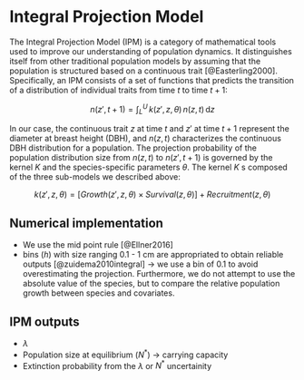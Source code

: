 # Integral Projection Model {#sec-ipm_description}

The Integral Projection Model (IPM) is a category of mathematical tools used to improve our understanding of population dynamics.
It distinguishes itself from other traditional population models by assuming that the population is structured based on a continuous trait [@Easterling2000].
Specifically, an IPM consists of a set of functions that predicts the transition of a distribution of individual traits from time $t$ to time $t+1$:

$$
n(z', t + 1) = \int_{L}^{U} \, k(z', z, \theta)\, n(z, t)\, \mathrm{d}z
$$

In our case, the continuous trait $z$ at time $t$ and $z'$ at time $t+1$ represent the diameter at breast height (DBH), and $n(z, t)$ characterizes the continuous DBH distribution for a population.
The projection probability of the population distribution size from $n(z, t)$ to $n(z', t+1)$ is governed by the kernel $K$ and the species-specific parameters $\theta$. The kernel $K$ s composed of the three sub-models we described above:

$$
k(z', z, \theta) = [Growth(z', z, \theta) \times Survival(z, \theta)] + Recruitment(z, \theta)
$$


## Numerical implementation

- We use the mid point rule [@Ellner2016]
- bins ($h$) with size ranging 0.1 - 1 cm are appropriated to obtain reliable outputs [@zuidema2010integral] -> we use a bin of 0.1 to avoid overestimating the projection. Furthermore, we do not attempt to use the absolute value of the species, but to compare the relative population growth between species and covariates.

## IPM outputs

- $\lambda$
- Population size at equilibrium  ($N^*$) -> carrying capacity
- Extinction probability from the $\lambda$ or $N^*$ uncertainity
